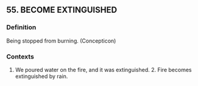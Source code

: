 ## 55. BECOME EXTINGUISHED
### Definition
Being stopped from burning. (Concepticon)

### Contexts
1. We poured water on the fire, and it was extinguished. 2. Fire becomes extinguished by rain.

